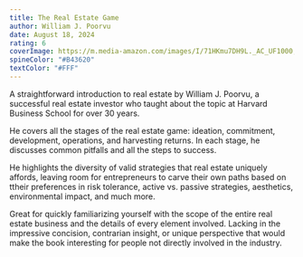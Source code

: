 ```yaml
---
title: The Real Estate Game
author: William J. Poorvu
date: August 18, 2024
rating: 6
coverImage: https://m.media-amazon.com/images/I/71HKmu7DH9L._AC_UF1000,1000_QL80_.jpg
spineColor: "#B43620"
textColor: "#FFF"
---
```


A straightforward introduction to real estate by William J. Poorvu, a successful real estate investor who taught about the topic at Harvard Business School for over 30 years.

He covers all the stages of the real estate game: ideation, commitment, development, operations, and harvesting returns. In each stage, he discusses common pitfalls and all the steps to success.

He highlights the diversity of valid strategies that real estate uniquely affords, leaving room for entrepreneurs to carve their own paths based on ttheir preferences in risk tolerance, active vs. passive strategies, aesthetics, environmental impact, and much more.

Great for quickly familiarizing yourself with the scope of the entire real estate business and the details of every element involved. Lacking in the impressive concision, contrarian insight, or unique perspective that would make the book interesting for people not directly involved in the industry.
